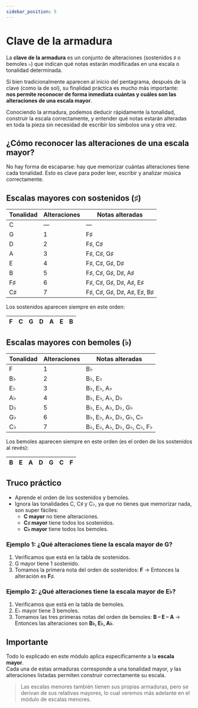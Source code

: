 ```yaml
---
sidebar_position: 5
---
```


# Clave de la armadura

La **clave de la armadura** es un conjunto de alteraciones (sostenidos ♯ o bemoles ♭) que indican qué notas estarán modificadas en una escala o tonalidad determinada.

Si bien tradicionalmente aparecen al inicio del pentagrama, después de la clave (como la de sol), su finalidad práctica es mucho más importante:  
**nos permite reconocer de forma inmediata cuántas y cuáles son las alteraciones de una escala mayor**.

Conociendo la armadura, podemos deducir rápidamente la tonalidad, construir la escala correctamente, y entender qué notas estarán alteradas en toda la pieza sin necesidad de escribir los símbolos una y otra vez.

## ¿Cómo reconocer las alteraciones de una escala mayor?

No hay forma de escaparse: hay que memorizar cuántas alteraciones tiene cada tonalidad. Esto es clave para poder leer, escribir y analizar música correctamente.

## Escalas mayores con sostenidos (♯)

| Tonalidad | Alteraciones | Notas alteradas            |
| --------- | ------------ | -------------------------- |
| C         | —            | —                          |
| G         | 1            | F♯                         |
| D         | 2            | F♯, C♯                     |
| A         | 3            | F♯, C♯, G♯                 |
| E         | 4            | F♯, C♯, G♯, D♯             |
| B         | 5            | F♯, C♯, G♯, D♯, A♯         |
| F♯        | 6            | F♯, C♯, G♯, D♯, A♯, E♯     |
| C♯        | 7            | F♯, C♯, G♯, D♯, A♯, E♯, B♯ |

Los sostenidos aparecen siempre en este orden:

| F   | C   | G   | D   | A   | E   | B   |
| --- | --- | --- | --- | --- | --- | --- |

## Escalas mayores con bemoles (♭)

| Tonalidad | Alteraciones | Notas alteradas            |
| --------- | ------------ | -------------------------- |
| F         | 1            | B♭                         |
| B♭        | 2            | B♭, E♭                     |
| E♭        | 3            | B♭, E♭, A♭                 |
| A♭        | 4            | B♭, E♭, A♭, D♭             |
| D♭        | 5            | B♭, E♭, A♭, D♭, G♭         |
| G♭        | 6            | B♭, E♭, A♭, D♭, G♭, C♭     |
| C♭        | 7            | B♭, E♭, A♭, D♭, G♭, C♭, F♭ |

Los bemoles aparecen siempre en este orden (es el orden de los sostenidos al revés):

| B   | E   | A   | D   | G   | C   | F   |
| --- | --- | --- | --- | --- | --- | --- |

## Truco práctico

- Aprende el orden de los sostenidos y bemoles.
- Ignora las tonalidades C, C♯ y C♭, ya que no tienes que memorizar nada, son super fáciles:
  - **C mayor** no tiene alteraciones.
  - **C♯ mayor** tiene todos los sostenidos.
  - **C♭ mayor** tiene todos los bemoles.

### Ejemplo 1: ¿Qué alteraciones tiene la escala mayor de G?

1. Verificamos que está en la tabla de sostenidos.
2. G mayor tiene 1 sostenido.
3. Tomamos la primera nota del orden de sostenidos: **F** → Entonces la alteración es **F♯**.

### Ejemplo 2: ¿Qué alteraciones tiene la escala mayor de E♭?

1. Verificamos que está en la tabla de bemoles.
2. E♭ mayor tiene 3 bemoles.
3. Tomamos las tres primeras notas del orden de bemoles: **B – E – A** → Entonces las alteraciones son **B♭, E♭, A♭**.

## Importante

Todo lo explicado en este módulo aplica específicamente a la **escala mayor**.  
Cada una de estas armaduras corresponde a una tonalidad mayor, y las alteraciones listadas permiten construir correctamente su escala.

> Las escalas menores también tienen sus propias armaduras, pero se derivan de sus relativas mayores, lo cual veremos más adelante en el módulo de escalas menores.

<DonateButton />
<Comments />
